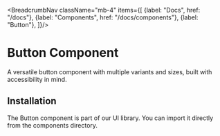 

<BreadcrumbNav className="mb-4" items={[
  {label: "Docs", href: "/docs"},
  {label: "Components", href: "/docs/components"},
  {label: "Button"},
]}/>

<PreviewButton/>

# Button Component

A versatile button component with multiple variants and sizes, built with accessibility in mind.

## Installation

The Button component is part of our UI library. You can import it directly from the components directory.

<ButtonInstallation/>

